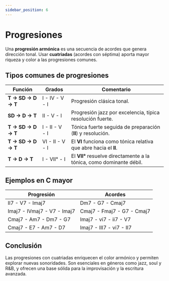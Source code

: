 ```yaml
---
sidebar_position: 6
---
```


# Progresiones

Una **progresión armónica** es una secuencia de acordes que genera dirección tonal. Usar **cuatriadas** (acordes con séptima) aporta mayor riqueza y color a las progresiones comunes.

## Tipos comunes de progresiones

| Función            | Grados          | Comentario                                                           |
| ------------------ | --------------- | -------------------------------------------------------------------- |
| **T → SD → D → T** | I - IV - V - I  | Progresión clásica tonal.                                            |
| **SD → D → T**     | II - V - I      | Progresión jazz por excelencia, típica resolución fuerte.            |
| **T → SD → D → T** | I - II - V - I  | Tónica fuerte seguida de preparación (**II**) y resolución.          |
| **T → SD → D → T** | VI - II - V - I | El **VI** funciona como tónica relativa que abre hacia el **II**.    |
| **T → D → T**      | I - VII° - I    | El **VII°** resuelve directamente a la tónica, como dominante débil. |

## Ejemplos en C mayor

| Progresión                  | Acordes                    |
| --------------------------- | -------------------------- |
| II7 - V7 - Imaj7            | Dm7 - G7 - Cmaj7           |
| Imaj7 - IVmaj7 - V7 - Imaj7 | Cmaj7 - Fmaj7 - G7 - Cmaj7 |
| Cmaj7 - Am7 - Dm7 - G7      | Imaj7 - vi7 - ii7 - V7     |
| Cmaj7 - E7 - Am7 - D7       | Imaj7 - III7 - vi7 - II7   |

## Conclusión

Las progresiones con cuatriadas enriquecen el color armónico y permiten explorar nuevas sonoridades. Son esenciales en géneros como jazz, soul y R&B, y ofrecen una base sólida para la improvisación y la escritura avanzada.

<DonateButton />
<Comments />
